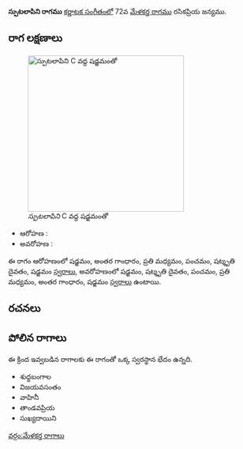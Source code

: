 {{Infobox ragam
	| name          	= స్పుటలాపిని
	| synonym	    	= 
	| mela          	= 
	| chakra        	= 
	| janaka        	= 
	| type          	= ఔదవ
	| arohanam      	= {{svaraC|S|G3|M2|P|D3|S'}} 
	| avarohanam    	= {{svaraC|S'|D3|P|M2|G3|S}}
	| jeeva         	=
	| chhaya        	=
	| nyasa         	=
	| vishesha      	= 
	| equivalent  		= 
}}
{{కర్ణాటక సంగీత రాగాలు}}
'''స్పుటలాపిని రాగము''' [[కర్ణాటక సంగీతం]]లో 72వ [[మేళకర్త రాగము]] రసికప్రియ జన్యము. 


==రాగ లక్షణాలు==
[[Image:sputalapini_kb2wiki.png|thumb|right|316px|''స్పుటలాపిని'' C వద్ద షడ్జమంతో]]

* ఆరోహణ : {{svaraC|S|G3|M2|P|D3|S'}} 
* అవరోహణ : {{svaraC|S'|D3|P|M2|G3|S}}

ఈ రాగం ఆరోహణంలో షడ్జమం, అంతర గాంధారం, ప్రతి మధ్యమం, పంచమం, షట్శృతి దైవతం, షడ్జమం [[స్వరాలు]], అవరోహణంలో షడ్జమం, షట్శృతి దైవతం, పంచమం, ప్రతి మధ్యమం, అంతర గాంధారం, షడ్జమం [[స్వరాలు]] ఉంటాయి.

==రచనలు==



==పోలిన రాగాలు==
ఈ క్రింద ఇవ్వబడిన రాగాలకు ఈ రాగంతో ఒక్క స్వరస్థాన భేదం ఉన్నది.
* శుధ్ధబంగాల
* విజయవసంతం
* వాహినీ
* తాండవప్రియ
* సుఖ్యదాయిని



[[వర్గం:మేళకర్త రాగాలు]]